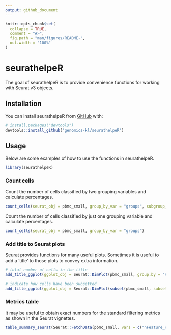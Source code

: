 ```yaml
---
output: github_document
---
```


<!-- README.md is generated from README.Rmd. Please edit that file -->

```r
knitr::opts_chunk$set(
  collapse = TRUE,
  comment = "#>",
  fig.path = "man/figures/README-",
  out.width = "100%"
)
```
# seurathelpeR

<!-- badges: start -->
<!-- badges: end -->

The goal of seurathelpeR is to provide convenience functions for working with Seurat v3 objects.

## Installation

You can install seurathelpeR from [GitHub](https://github.com/) with:

``` r
# install.packages("devtools")
devtools::install_github("genomics-kl/seurathelpeR")
```
## Usage

Below are some examples of how to use the functions in seurathelpeR.

```r
library(seurathelpeR)
```

### Count cells

Count the number of cells classified by two grouping variables and calculate percentages.

```r
count_cells(seurat_obj = pbmc_small, group_by_var = "groups", subgroup_var = "RNA_snn_res.0.8")
```

Count the number of cells classified by just one grouping variable and calculate percentages.

```r
count_cells(seurat_obj = pbmc_small, group_by_var = "groups")
```

### Add title to Seurat plots

Seurat provides functions for many useful plots. Sometimes it is useful to add a 'title' to those plots to convey extra information.

```r
# total number of cells in the title
add_title_ggplot(ggplot_obj = Seurat::DimPlot(pbmc_small, group.by = "RNA_snn_res.0.8", split.by = "groups"), plot_title = paste0("n=",(Seurat::Idents(pbmc_small) %>% length())))

# indicate how cells have been subsetted
add_title_ggplot(ggplot_obj = Seurat::DimPlot(subset(pbmc_small, subset = groups == "g1"), group.by = "RNA_snn_res.0.8"), plot_title = "Group g1")
```

### Metrics table

It may be useful to obtain exact numbers for the standard filtering metrics as shown in the Seurat vignettes.

```r
table_summary_seurat(Seurat::FetchData(pbmc_small, vars = c("nFeature_RNA", "nCount_RNA")), "^\\S+(?=_[ACGT]+$)")
```
